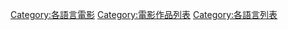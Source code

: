 [[Category:各語言電影|Category:各語言電影]]
[[Category:電影作品列表|Category:電影作品列表]]
[[Category:各語言列表|Category:各語言列表]]